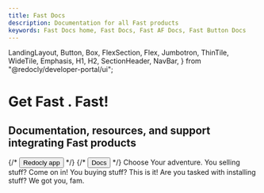 ```yaml
---
title: Fast Docs
description: Documentation for all Fast products
keywords: Fast Docs home, Fast Docs, Fast AF Docs, Fast Button Docs
---
```


  LandingLayout,
  Button,
  Box,
  FlexSection,
  Flex,
  Jumbotron,
  ThinTile,
  WideTile,
  Emphasis,
  H1,
  H2,
  SectionHeader,
  NavBar,
} from "@redocly/developer-portal/ui";



<Jumbotron>
  <NavBar location={props.location} standalone={false} />
  <H1>
    Get <Emphasis> Fast </Emphasis>. Fast!
  </H1>
  <H2>Documentation, resources, and support integrating Fast products</H2>
  <Flex p={20} justifyContent="center">
    {/* <Button size="xlarge" to="https://app.redoc.ly">
      Redocly app
    </Button> */}
    {/* <Button variant="outlined" size="xlarge" to="https://redoc.ly/docs">
      Docs
    </Button> */}
  </Flex>
</Jumbotron>
<Box my={25}>
  <SectionHeader>
    Choose <Emphasis>Your</Emphasis> adventure.
  </SectionHeader>
  <FlexSection justifyContent="space-around" flexWrap="wrap">
    <ThinTile
      to="developer-portal/for-sellers/features.mdx"
      icon={launchFastIcon}
      header="For Sellers"
    >
      You selling stuff? Come on in!
    </ThinTile>
    <ThinTile
      to="developer-portal/for-shoppers/features.mdx"
      icon={icon3}
      header="For Shoppers"
    >
      You buying stuff? This is it!
    </ThinTile>
    <ThinTile
      to="developer-portal/for-developers/platforms.mdx"
      icon={icon1}
      header="For Developers"
    >
      Are you tasked with installing stuff? We got you, fam.
    </ThinTile>
  </FlexSection>
</Box>
